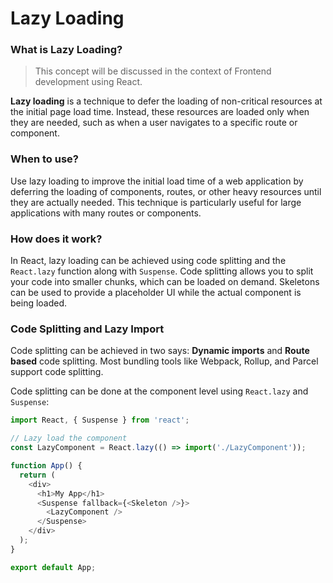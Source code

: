 # Lazy Loading

### What is Lazy Loading?

> This concept will be discussed in the context of Frontend development using React.

**Lazy loading** is a technique to defer the loading of non-critical resources at the initial page load time. 
Instead, these resources are loaded only when they are needed, such as when a user navigates to a specific route or component.

### When to use?

Use lazy loading to improve the initial load time of a web application by deferring the loading of components, routes, or other heavy resources 
until they are actually needed. This technique is particularly useful for large applications with many routes or components.

### How does it work?

In React, lazy loading can be achieved using code splitting and the `React.lazy` function along with `Suspense`. 
Code splitting allows you to split your code into smaller chunks, which can be loaded on demand. 
Skeletons can be used to provide a placeholder UI while the actual component is being loaded.

### Code Splitting and Lazy Import

Code splitting can be achieved in two says: **Dynamic imports** and **Route based** code splitting. 
Most bundling tools like Webpack, Rollup, and Parcel support code splitting.

Code splitting can be done at the component level using `React.lazy` and `Suspense`: 

```javascript copy
import React, { Suspense } from 'react';

// Lazy load the component
const LazyComponent = React.lazy(() => import('./LazyComponent'));

function App() {
  return (
    <div>
      <h1>My App</h1>
      <Suspense fallback={<Skeleton />}>
        <LazyComponent />
      </Suspense>
    </div>
  );
}

export default App;
```